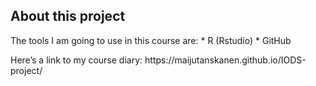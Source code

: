 ## About this project

The tools I am going to use in this course are:
  * R (Rstudio)
  * GitHub

Here's a link to my course diary: 
https://maijutanskanen.github.io/IODS-project/